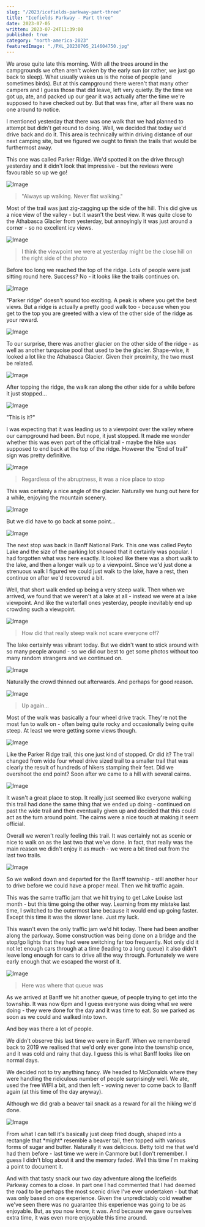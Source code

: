 ```yaml
---
slug: "/2023/icefields-parkway-part-three"
title: "Icefields Parkway - Part three"
date: 2023-07-05
written: 2023-07-24T11:39:00
published: true
category: "north-america-2023"
featuredImage: "./PXL_20230705_214604750.jpg"
---
```


We arose quite late this morning.  With all the trees around in the campgrounds we often aren't woken by the early sun (or rather, we just go back to sleep).  What usually wakes us is the noise of people (and sometimes birds).  But at this campground there weren't that many other campers and I guess those that did leave, left very quietly.  By the time we got up, ate, and packed up our gear it was actually after the time we're supposed to have checked out by.  But that was fine, after all there was no one around to notice.

I mentioned yesterday that there was one walk that we had planned to attempt but didn't get round to doing.  Well, we decided that today we'd drive back and do it.  This area is technically within driving distance of our next camping site, but we figured we ought to finish the trails that would be furthermost away.

This one was called Parker Ridge.  We'd spotted it on the drive through yesterday and it didn't look that impressive - but the reviews were favourable so up we go!

![Image](PXL_20230705_175548951.jpg)

> "Always up walking.  Never flat walking."

Most of the trail was just zig-zagging up the side of the hill.  This did give us a nice view of the valley - but it wasn't the best view.  It was quite close to the Athabasca Glacier from yesterday, but annoyingly it was just around a corner - so no excellent icy views.

![Image](PXL_20230705_181127020.jpg)

> I think the viewpoint we were at yesterday might be the close hill on the right side of the photo

Before too long we reached the top of the ridge.  Lots of people were just sitting round here.  Success?  No - it looks like the trails continues on.

![Image](PXL_20230705_183033293.jpg)

"Parker ridge" doesn't sound too exciting.  A peak is where you get the best views.  But a ridge is actually a pretty good walk too - because when you get to the top you are greeted with a view of the other side of the ridge as your reward.

![Image](PXL_20230705_183635293.jpg)

To our surprise, there was another glacier on the other side of the ridge - as well as another turquoise pool that used to be the glacier.  Shape-wise, it looked a lot like the Athabasca Glacier.  Given their proximity, the two must be related.

![Image](PXL_20230705_184710632.jpg)

After topping the ridge, the walk ran along the other side for a while before it just stopped...

![Image](PXL_20230705_183837046.jpg)

"This is it?"

I was expecting that it was leading us to a viewpoint over the valley where our campground had been.  But nope, it just stopped.  It made me wonder whether this was even part of the official trail - maybe the hike was supposed to end back at the top of the ridge.  However the "End of trail" sign was pretty definitive.

![Image](PXL_20230705_185048681.jpg)

> Regardless of the abruptness, it was a nice place to stop

This was certainly a nice angle of the glacier.  Naturally we hung out here for a while, enjoying the mountain scenery.

![Image](PXL_20230705_185019015.jpg)

But we did have to go back at some point...

![Image](PXL_20230705_184301648.jpg)

The next stop was back in Banff National Park.  This one was called Peyto Lake and the size of the parking lot showed that it certainly was popular.  I had forgotten what was here exactly.  It looked like there was a short walk to the lake, and then a longer walk up to a viewpoint.  Since we'd just done a strenuous walk I figured we could just walk to the lake, have a rest, then continue on after we'd recovered a bit.

Well, that short walk ended up being a very steep walk.  Then when we arrived, we found that we weren't at a lake at all - instead we were at a lake viewpoint.  And like the waterfall ones yesterday, people inevitably end up crowding such a viewpoint.

![Image](PXL_20230705_210202435.jpg)

> How did that really steep walk not scare everyone off?

The lake certainly was vibrant today.  But we didn't want to stick around with so many people around - so we did our best to get some photos without too many random strangers and we continued on.

![Image](PXL_20230705_210356215.jpg)

Naturally the crowd thinned out afterwards.  And perhaps for good reason.

![Image](PXL_20230705_214607613.jpg)

> Up again...

Most of the walk was basically a four wheel drive track.  They're not the most fun to walk on - often being quite rocky and occasionally being quite steep.  At least we were getting some views though.

![Image](PXL_20230705_214604750.jpg)

Like the Parker Ridge trail, this one just kind of stopped.  Or did it?  The trail changed from wide four wheel drive sized trail to a smaller trail that was clearly the result of hundreds of hikers stamping their feet.  Did we overshoot the end point?  Soon after we came to a hill with several cairns.

![Image](PXL_20230705_220207425.jpg)

It wasn't a great place to stop.  It really just seemed like everyone walking this trail had done the same thing that we ended up doing - continued on past the wide trail and then eventually given up and decided that this could act as the turn around point.  The cairns were a nice touch at making it seem official.

Overall we weren't really feeling this trail.  It was certainly not as scenic or nice to walk on as the last two that we've done.  In fact, that really was the main reason we didn't enjoy it as much - we were a bit tired out from the last two trails.

![Image](PXL_20230705_220325524.jpg)

So we walked down and departed for the Banff township - still another hour to drive before we could have a proper meal.  Then we hit traffic again.

This was the same traffic jam that we hit trying to get Lake Louise last month - but this time going the other way.  Learning from my mistake last time, I switched to the outermost lane because it would end up going faster.  Except this time it was the slower lane.  Just my luck.

This wasn't even the only traffic jam we'd hit today.  There had been another along the parkway.  Some construction was being done on a bridge and the stop/go lights that they had were switching far too frequently.  Not only did it not let enough cars through at a time (leading to a long queue) it also didn't leave long enough for cars to drive all the way through.  Fortunately we were early enough that we escaped the worst of it.

![Image](PXL_20230705_194117810.jpg)

> Here was where that queue was

As we arrived at Banff we hit another queue, of people trying to get into the township.  It was now 6pm and I guess everyone was doing what we were doing - they were done for the day and it was time to eat.  So we parked as soon as we could and walked into town.

And boy was there a lot of people.

We didn't observe this last time we were in Banff.  When we remembered back to 2019 we realised that we'd only ever gone into the township once, and it was cold and rainy that day.  I guess this is what Banff looks like on normal days.

We decided not to try anything fancy.  We headed to McDonalds where they were handling the ridiculous number of people surprisingly well.  We ate, used the free WIFI a bit, and then left - vowing never to come back to Banff again (at this time of the day anyway).

Although we did grab a beaver tail snack as a reward for all the hiking we'd done.

![Image](PXL_20230706_013301208.jpg)

From what I can tell it's basically just deep fried dough, shaped into a rectangle that \*might\* resemble a beaver tail, then topped with various forms of sugar and butter.  Naturally it was delicious.  Betty told me that we'd had them before - last time we were in Canmore but I don't remember.  I guess I didn't blog about it and the memory faded.  Well this time I'm making a point to document it.

And with that tasty snack our two day adventure along the Icefields Parkway comes to a close.  In part one I had commented that I had deemed the road to be perhaps the most scenic drive I've ever undertaken - but that was only based on one experience.  Given the unpredictably cold weather we've seen there was no guarantee this experience was going to be as enjoyable.  But, as you now know, it was.  And because we gave ourselves extra time, it was even more enjoyable this time around.